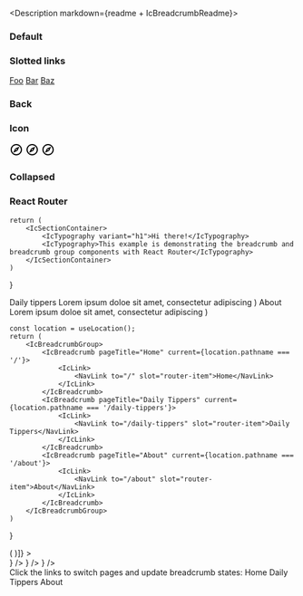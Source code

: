 
<Description markdown={readme + IcBreadcrumbReadme}></Description>

<Meta title="React Components/Breadcrumb" component={IcBreadcrumbGroup} />



### Default

<Canvas>  
  <Story name="Default">
    <div>
        <IcBreadcrumbGroup>
            <IcBreadcrumb pageTitle="foo" href="/foo" />
            <IcBreadcrumb pageTitle="bar" href="/bar" />
            <IcBreadcrumb pageTitle="baz" href="/baz" current/>
        </IcBreadcrumbGroup>
    </div>
  </Story>
</Canvas> 

### Slotted links

<Canvas>  
  <Story name="Slotted links">
    <div>
        <IcBreadcrumbGroup>
            <IcBreadcrumb>
                <IcLink>
                    <a slot="router-item" href="/foo">Foo</a>
                </IcLink>
            </IcBreadcrumb>
            <IcBreadcrumb>
                <IcLink>
                    <a slot="router-item" href="/bar">Bar</a>
                </IcLink>
            </IcBreadcrumb>
            <IcBreadcrumb current>
                <IcLink>
                    <a slot="router-item" href="/baz">Baz</a>
                </IcLink>
            </IcBreadcrumb>
        </IcBreadcrumbGroup>
    </div>
  </Story>
</Canvas> 

### Back

<Canvas>  
  <Story name="Back">
    <div>
        <IcBreadcrumbGroup backBreadcrumbOnly>
            <IcBreadcrumb pageTitle="foo" href="/foo" />
            <IcBreadcrumb pageTitle="bar" href="/bar" />
            <IcBreadcrumb pageTitle="baz" href="/baz" current/>
        </IcBreadcrumbGroup>
    </div>
  </Story>
</Canvas> 

### Icon

<Canvas>  
  <Story name="Icon">
    <div>
        <IcBreadcrumbGroup>
            <IcBreadcrumb pageTitle="foo" href="/foo">
                <svg
                    slot="icon"
                    xmlns="http://www.w3.org/2000/svg"
                    height="24px"
                    viewBox="0 0 24 24"
                    width="24px"
                    fill="#000000"
                    >
                    <path d="M0 0h24v24H0V0z" fill="none" />
                    <path
                        d="M12 2C6.48 2 2 6.48 2 12s4.48 10 10 10 10-4.48 10-10S17.52 2 12 2zm0 18c-4.41 0-8-3.59-8-8s3.59-8 8-8 8 3.59 8 8-3.59 8-8 8zm-5.5-2.5l7.51-3.49L17.5 6.5 9.99 9.99 6.5 17.5zm5.5-6.6c.61 0 1.1.49 1.1 1.1s-.49 1.1-1.1 1.1-1.1-.49-1.1-1.1.49-1.1 1.1-1.1z"
                    />
                </svg>
            </IcBreadcrumb>
            <IcBreadcrumb pageTitle="bar" href="/bar">
                <svg
                    slot="icon"
                    xmlns="http://www.w3.org/2000/svg"
                    height="24px"
                    viewBox="0 0 24 24"
                    width="24px"
                    fill="#000000"
                    >
                    <path d="M0 0h24v24H0V0z" fill="none" />
                    <path
                        d="M12 2C6.48 2 2 6.48 2 12s4.48 10 10 10 10-4.48 10-10S17.52 2 12 2zm0 18c-4.41 0-8-3.59-8-8s3.59-8 8-8 8 3.59 8 8-3.59 8-8 8zm-5.5-2.5l7.51-3.49L17.5 6.5 9.99 9.99 6.5 17.5zm5.5-6.6c.61 0 1.1.49 1.1 1.1s-.49 1.1-1.1 1.1-1.1-.49-1.1-1.1.49-1.1 1.1-1.1z"
                    />
                </svg>
            </IcBreadcrumb>
            <IcBreadcrumb pageTitle="baz" href="/baz" current>
                <svg
                    slot="icon"
                    xmlns="http://www.w3.org/2000/svg"
                    height="24px"
                    viewBox="0 0 24 24"
                    width="24px"
                    fill="#000000"
                    >
                    <path d="M0 0h24v24H0V0z" fill="none" />
                    <path
                        d="M12 2C6.48 2 2 6.48 2 12s4.48 10 10 10 10-4.48 10-10S17.52 2 12 2zm0 18c-4.41 0-8-3.59-8-8s3.59-8 8-8 8 3.59 8 8-3.59 8-8 8zm-5.5-2.5l7.51-3.49L17.5 6.5 9.99 9.99 6.5 17.5zm5.5-6.6c.61 0 1.1.49 1.1 1.1s-.49 1.1-1.1 1.1-1.1-.49-1.1-1.1.49-1.1 1.1-1.1z"
                    />
                </svg>
            </IcBreadcrumb>
        </IcBreadcrumbGroup>
    </div>
  </Story>
</Canvas> 

### Collapsed

<Canvas>  
  <Story name="Collapsed">
    <div>
        <IcBreadcrumbGroup collapsed>
            <IcBreadcrumb pageTitle="foo" href="/foo" />
            <IcBreadcrumb pageTitle="bar" href="/bar" />
            <IcBreadcrumb pageTitle="baz" href="/baz" />
            <IcBreadcrumb pageTitle="qux" href="/qux" />
            <IcBreadcrumb pageTitle="quxx" href="/quxx" current/>
        </IcBreadcrumbGroup>
    </div>
  </Story>
</Canvas> 

### React Router

    return (
        <IcSectionContainer>
            <IcTypography variant="h1">Hi there!</IcTypography>
            <IcTypography>This example is demonstrating the breadcrumb and breadcrumb group components with React Router</IcTypography>
        </IcSectionContainer>
    )
}


  <IcSectionContainer>
    <IcTypography variant="h1">Daily tippers</IcTypography>
    <IcTypography>Lorem ipsum doloe sit amet, consectetur adipiscing</IcTypography>
  </IcSectionContainer>
)

  <IcSectionContainer>
    <IcTypography variant="h1">About</IcTypography>
    <IcTypography>Lorem ipsum doloe sit amet, consectetur adipiscing</IcTypography>
  </IcSectionContainer>
)

    const location = useLocation();
    return (
        <IcBreadcrumbGroup>
            <IcBreadcrumb pageTitle="Home" current={location.pathname === '/'}>
                <IcLink>
                    <NavLink to="/" slot="router-item">Home</NavLink>
                </IcLink>
            </IcBreadcrumb>
            <IcBreadcrumb pageTitle="Daily Tippers" current={location.pathname === '/daily-tippers'}>
                <IcLink>
                    <NavLink to="/daily-tippers" slot="router-item">Daily Tippers</NavLink>
                </IcLink>
            </IcBreadcrumb>
            <IcBreadcrumb pageTitle="About" current={location.pathname === '/about'}>
                <IcLink>
                    <NavLink to="/about" slot="router-item">About</NavLink>
                </IcLink>
            </IcBreadcrumb>
        </IcBreadcrumbGroup>
    )
}

<Canvas>  
  <Story
    name="React Router"
    decorators={[(Story) => (
      <MemoryRouter initialEntries={["/"]}>
        <Story />
      </MemoryRouter>
    )]}
    >
    <div>
        <BreadcrumbGroup />
        <Routes>
            <Route path="/" element={<HomePage />} />
            <Route path="/daily-tippers" element={<DailyTippers />} />
            <Route path="/about" element={<About />} />
        </Routes>
        <div style={{display: "flex", gap: "10px", marginTop: "16px"}}>
            <IcTypography>Click the links to switch pages and update breadcrumb states:</IcTypography>
            <IcLink><Link slot="router-item" to="/">Home</Link></IcLink>
            <IcLink><Link slot="router-item" to="/daily-tippers">Daily Tippers</Link></IcLink>
            <IcLink><Link slot="router-item" to="/about">About</Link></IcLink>
        </div>
    </div>
  </Story>
</Canvas> 

